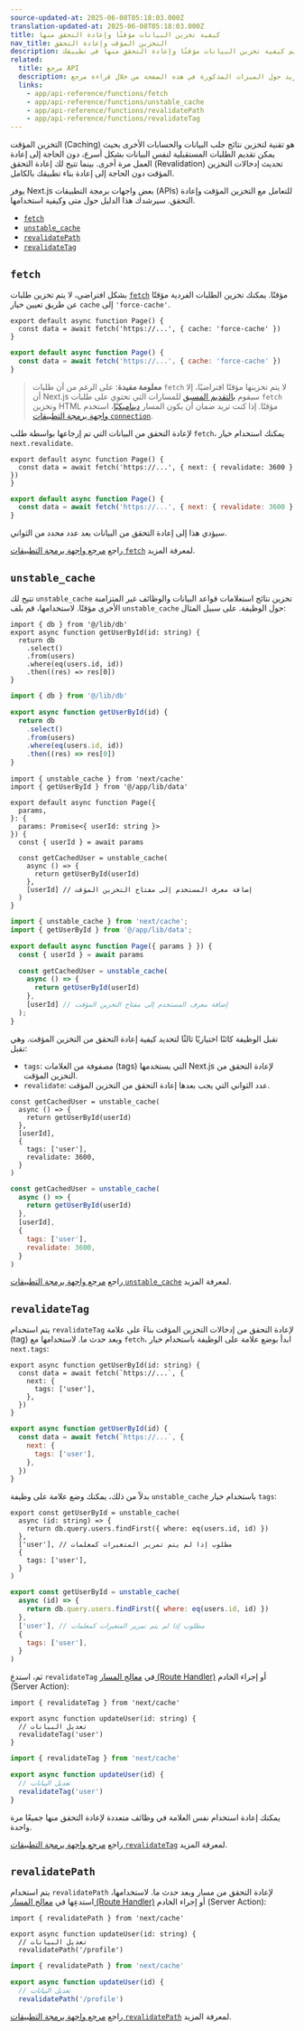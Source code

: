 ```yaml
---
source-updated-at: 2025-06-08T05:18:03.000Z
translation-updated-at: 2025-06-08T05:18:03.000Z
title: كيفية تخزين البيانات مؤقتًا وإعادة التحقق منها
nav_title: التخزين المؤقت وإعادة التحقق
description: تعلم كيفية تخزين البيانات مؤقتًا وإعادة التحقق منها في تطبيقك.
related:
  title: مرجع API
  description: تعرف على المزيد حول الميزات المذكورة في هذه الصفحة من خلال قراءة مرجع API.
  links:
    - app/api-reference/functions/fetch
    - app/api-reference/functions/unstable_cache
    - app/api-reference/functions/revalidatePath
    - app/api-reference/functions/revalidateTag
---
```


التخزين المؤقت (Caching) هو تقنية لتخزين نتائج جلب البيانات والحسابات الأخرى بحيث يمكن تقديم الطلبات المستقبلية لنفس البيانات بشكل أسرع، دون الحاجة إلى إعادة العمل مرة أخرى. بينما تتيح لك إعادة التحقق (Revalidation) تحديث إدخالات التخزين المؤقت دون الحاجة إلى إعادة بناء تطبيقك بالكامل.

يوفر Next.js بعض واجهات برمجة التطبيقات (APIs) للتعامل مع التخزين المؤقت وإعادة التحقق. سيرشدك هذا الدليل حول متى وكيفية استخدامها.

- [`fetch`](#fetch)
- [`unstable_cache`](#unstable_cache)
- [`revalidatePath`](#revalidatepath)
- [`revalidateTag`](#revalidatetag)

## `fetch`

بشكل افتراضي، لا يتم تخزين طلبات [`fetch`](/docs/app/api-reference/functions/fetch) مؤقتًا. يمكنك تخزين الطلبات الفردية مؤقتًا عن طريق تعيين خيار `cache` إلى `'force-cache'`.

```tsx filename="app/page.tsx" switcher
export default async function Page() {
  const data = await fetch('https://...', { cache: 'force-cache' })
}
```

```jsx filename="app/page.jsx" switcher
export default async function Page() {
  const data = await fetch('https://...', { cache: 'force-cache' })
}
```

> **معلومة مفيدة**: على الرغم من أن طلبات `fetch` لا يتم تخزينها مؤقتًا افتراضيًا، إلا أن Next.js سيقوم [بالتقديم المسبق](/docs/app/getting-started/partial-prerendering#static-rendering) للمسارات التي تحتوي على طلبات `fetch` وتخزين HTML مؤقتًا. إذا كنت تريد ضمان أن يكون المسار [ديناميكيًا](/docs/app/getting-started/partial-prerendering#dynamic-rendering)، استخدم [واجهة برمجة التطبيقات `connection`](/docs/app/api-reference/functions/connection).

لإعادة التحقق من البيانات التي تم إرجاعها بواسطة طلب `fetch`، يمكنك استخدام خيار `next.revalidate`.

```tsx filename="app/page.tsx" switcher
export default async function Page() {
  const data = await fetch('https://...', { next: { revalidate: 3600 } })
}
```

```jsx filename="app/page.jsx" switcher
export default async function Page() {
  const data = await fetch('https://...', { next: { revalidate: 3600 } })
}
```

سيؤدي هذا إلى إعادة التحقق من البيانات بعد عدد محدد من الثواني.

راجع [مرجع واجهة برمجة التطبيقات `fetch`](/docs/app/api-reference/functions/fetch) لمعرفة المزيد.

## `unstable_cache`

تتيح لك `unstable_cache` تخزين نتائج استعلامات قواعد البيانات والوظائف غير المتزامنة الأخرى مؤقتًا. لاستخدامها، قم بلف `unstable_cache` حول الوظيفة. على سبيل المثال:

```tsx filename="app/lib/data.ts swichter
import { db } from '@/lib/db'
export async function getUserById(id: string) {
  return db
    .select()
    .from(users)
    .where(eq(users.id, id))
    .then((res) => res[0])
}
```

```jsx filename="app/lib/data.js" switcher
import { db } from '@/lib/db'

export async function getUserById(id) {
  return db
    .select()
    .from(users)
    .where(eq(users.id, id))
    .then((res) => res[0])
}
```

```tsx filename="app/page.tsx" highlight={2,11,13} switcher
import { unstable_cache } from 'next/cache'
import { getUserById } from '@/app/lib/data'

export default async function Page({
  params,
}: {
  params: Promise<{ userId: string }>
}) {
  const { userId } = await params

  const getCachedUser = unstable_cache(
    async () => {
      return getUserById(userId)
    },
    [userId] // إضافة معرف المستخدم إلى مفتاح التخزين المؤقت
  )
}
```

```jsx filename="app/page.jsx" highlight={2,7,9} switcher
import { unstable_cache } from 'next/cache';
import { getUserById } from '@/app/lib/data';

export default async function Page({ params } }) {
  const { userId } = await params

  const getCachedUser = unstable_cache(
    async () => {
      return getUserById(userId)
    },
    [userId] // إضافة معرف المستخدم إلى مفتاح التخزين المؤقت
  );
}
```

تقبل الوظيفة كائنًا اختياريًا ثالثًا لتحديد كيفية إعادة التحقق من التخزين المؤقت. وهي تقبل:

- `tags`: مصفوفة من العلامات (tags) التي يستخدمها Next.js لإعادة التحقق من التخزين المؤقت.
- `revalidate`: عدد الثواني التي يجب بعدها إعادة التحقق من التخزين المؤقت.

```tsx filename="app/page.tsx" highlight={6-9} switcher
const getCachedUser = unstable_cache(
  async () => {
    return getUserById(userId)
  },
  [userId],
  {
    tags: ['user'],
    revalidate: 3600,
  }
)
```

```jsx filename="app/page.js" highlight={6-9} switcher
const getCachedUser = unstable_cache(
  async () => {
    return getUserById(userId)
  },
  [userId],
  {
    tags: ['user'],
    revalidate: 3600,
  }
)
```

راجع [مرجع واجهة برمجة التطبيقات `unstable_cache`](/docs/app/api-reference/functions/unstable_cache) لمعرفة المزيد.

## `revalidateTag`

يتم استخدام `revalidateTag` لإعادة التحقق من إدخالات التخزين المؤقت بناءً على علامة (tag) وبعد حدث ما. لاستخدامها مع `fetch`، ابدأ بوضع علامة على الوظيفة باستخدام خيار `next.tags`:

```tsx filename="app/lib/data.ts" highlight={3-5} switcher
export async function getUserById(id: string) {
  const data = await fetch(`https://...`, {
    next: {
      tags: ['user'],
    },
  })
}
```

```jsx filename="app/lib/data.js" highlight={3-5} switcher
export async function getUserById(id) {
  const data = await fetch(`https://...`, {
    next: {
      tags: ['user'],
    },
  })
}
```

بدلاً من ذلك، يمكنك وضع علامة على وظيفة `unstable_cache` باستخدام خيار `tags`:

```tsx filename="app/lib/data.ts" highlight={6-8} switcher
export const getUserById = unstable_cache(
  async (id: string) => {
    return db.query.users.findFirst({ where: eq(users.id, id) })
  },
  ['user'], // مطلوب إذا لم يتم تمرير المتغيرات كمعلمات
  {
    tags: ['user'],
  }
)
```

```jsx filename="app/lib/data.js" highlight={6-8} switcher
export const getUserById = unstable_cache(
  async (id) => {
    return db.query.users.findFirst({ where: eq(users.id, id) })
  },
  ['user'], // مطلوب إذا لم يتم تمرير المتغيرات كمعلمات
  {
    tags: ['user'],
  }
)
```

ثم، استدعِ `revalidateTag` في [معالج المسار (Route Handler)](/docs/app/api-reference/file-conventions/route) أو إجراء الخادم (Server Action):

```tsx filename="app/lib/actions.ts" highlight={1} switcher
import { revalidateTag } from 'next/cache'

export async function updateUser(id: string) {
  // تعديل البيانات
  revalidateTag('user')
}
```

```jsx filename="app/lib/actions.js" highlight={1} switcher
import { revalidateTag } from 'next/cache'

export async function updateUser(id) {
  // تعديل البيانات
  revalidateTag('user')
}
```

يمكنك إعادة استخدام نفس العلامة في وظائف متعددة لإعادة التحقق منها جميعًا مرة واحدة.

راجع [مرجع واجهة برمجة التطبيقات `revalidateTag`](/docs/app/api-reference/functions/revalidateTag) لمعرفة المزيد.

## `revalidatePath`

يتم استخدام `revalidatePath` لإعادة التحقق من مسار وبعد حدث ما. لاستخدامها، استدعِها في [معالج المسار (Route Handler)](/docs/app/api-reference/file-conventions/route) أو إجراء الخادم (Server Action):

```tsx filename="app/lib/actions.ts" highlight={1} switcher
import { revalidatePath } from 'next/cache'

export async function updateUser(id: string) {
  // تعديل البيانات
  revalidatePath('/profile')
```

```jsx filename="app/lib/actions.js" highlight={1} switcher
import { revalidatePath } from 'next/cache'

export async function updateUser(id) {
  // تعديل البيانات
  revalidatePath('/profile')
```

راجع [مرجع واجهة برمجة التطبيقات `revalidatePath`](/docs/app/api-reference/functions/revalidatePath) لمعرفة المزيد.
